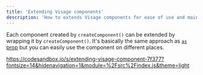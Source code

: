 ```yaml
---
title: 'Extending Visage components'
description: 'How to extends Visage components for ease of use and maintenance.'
---
```


Each component created by `createComponent()` can be extended by wrapping it by `createComponent()`. It&apos;s basically the same approach as [`as` prop](/extending-components/as-prop) but you can easily use the component on different places.

https://codesandbox.io/s/extending-visage-component-7f377?fontsize=14&hidenavigation=1&module=%2Fsrc%2Findex.js&theme=light

